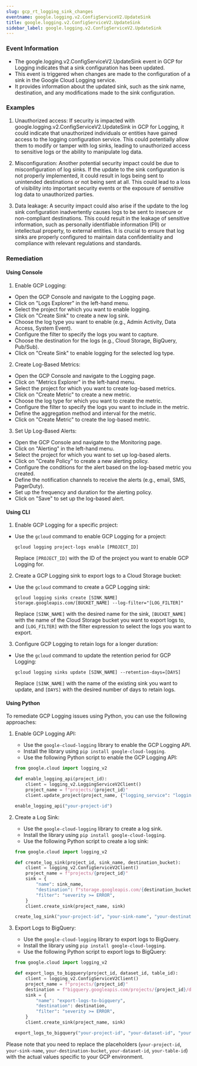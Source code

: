 ```yaml
--- 
slug: gcp_rt_logging_sink_changes
eventname: google.logging.v2.ConfigServiceV2.UpdateSink
title: google.logging.v2.ConfigServiceV2.UpdateSink
sidebar_label: google.logging.v2.ConfigServiceV2.UpdateSink
---
```

                       
### Event Information

- The google.logging.v2.ConfigServiceV2.UpdateSink event in GCP for Logging indicates that a sink configuration has been updated.
- This event is triggered when changes are made to the configuration of a sink in the Google Cloud Logging service.
- It provides information about the updated sink, such as the sink name, destination, and any modifications made to the sink configuration.


### Examples

1. Unauthorized access: If security is impacted with google.logging.v2.ConfigServiceV2.UpdateSink in GCP for Logging, it could indicate that unauthorized individuals or entities have gained access to the logging configuration service. This could potentially allow them to modify or tamper with log sinks, leading to unauthorized access to sensitive logs or the ability to manipulate log data.

2. Misconfiguration: Another potential security impact could be due to misconfiguration of log sinks. If the update to the sink configuration is not properly implemented, it could result in logs being sent to unintended destinations or not being sent at all. This could lead to a loss of visibility into important security events or the exposure of sensitive log data to unauthorized parties.

3. Data leakage: A security impact could also arise if the update to the log sink configuration inadvertently causes logs to be sent to insecure or non-compliant destinations. This could result in the leakage of sensitive information, such as personally identifiable information (PII) or intellectual property, to external entities. It is crucial to ensure that log sinks are properly configured to maintain data confidentiality and compliance with relevant regulations and standards.

### Remediation

#### Using Console

1. Enable GCP Logging: 
- Open the GCP Console and navigate to the Logging page.
- Click on "Logs Explorer" in the left-hand menu.
- Select the project for which you want to enable logging.
- Click on "Create Sink" to create a new log sink.
- Choose the log type you want to enable (e.g., Admin Activity, Data Access, System Event).
- Configure the filter to specify the logs you want to capture.
- Choose the destination for the logs (e.g., Cloud Storage, BigQuery, Pub/Sub).
- Click on "Create Sink" to enable logging for the selected log type.

2. Create Log-Based Metrics:
- Open the GCP Console and navigate to the Logging page.
- Click on "Metrics Explorer" in the left-hand menu.
- Select the project for which you want to create log-based metrics.
- Click on "Create Metric" to create a new metric.
- Choose the log type for which you want to create the metric.
- Configure the filter to specify the logs you want to include in the metric.
- Define the aggregation method and interval for the metric.
- Click on "Create Metric" to create the log-based metric.

3. Set Up Log-Based Alerts:
- Open the GCP Console and navigate to the Monitoring page.
- Click on "Alerting" in the left-hand menu.
- Select the project for which you want to set up log-based alerts.
- Click on "Create Policy" to create a new alerting policy.
- Configure the conditions for the alert based on the log-based metric you created.
- Define the notification channels to receive the alerts (e.g., email, SMS, PagerDuty).
- Set up the frequency and duration for the alerting policy.
- Click on "Save" to set up the log-based alert.

#### Using CLI

1. Enable GCP Logging for a specific project:
- Use the `gcloud` command to enable GCP Logging for a project:
  ```
  gcloud logging project-logs enable [PROJECT_ID]
  ```
  Replace `[PROJECT_ID]` with the ID of the project you want to enable GCP Logging for.

2. Create a GCP Logging sink to export logs to a Cloud Storage bucket:
- Use the `gcloud` command to create a GCP Logging sink:
  ```
  gcloud logging sinks create [SINK_NAME] storage.googleapis.com/[BUCKET_NAME] --log-filter="[LOG_FILTER]"
  ```
  Replace `[SINK_NAME]` with the desired name for the sink, `[BUCKET_NAME]` with the name of the Cloud Storage bucket you want to export logs to, and `[LOG_FILTER]` with the filter expression to select the logs you want to export.

3. Configure GCP Logging to retain logs for a longer duration:
- Use the `gcloud` command to update the retention period for GCP Logging:
  ```
  gcloud logging sinks update [SINK_NAME] --retention-days=[DAYS]
  ```
  Replace `[SINK_NAME]` with the name of the existing sink you want to update, and `[DAYS]` with the desired number of days to retain logs.

#### Using Python

To remediate GCP Logging issues using Python, you can use the following approaches:

1. Enable GCP Logging API:
   - Use the `google-cloud-logging` library to enable the GCP Logging API.
   - Install the library using `pip install google-cloud-logging`.
   - Use the following Python script to enable the GCP Logging API:

   ```python
   from google.cloud import logging_v2

   def enable_logging_api(project_id):
       client = logging_v2.LoggingServiceV2Client()
       project_name = f"projects/{project_id}"
       client.update_project(project_name, {"logging_service": "logging.googleapis.com"})

   enable_logging_api("your-project-id")
   ```

2. Create a Log Sink:
   - Use the `google-cloud-logging` library to create a log sink.
   - Install the library using `pip install google-cloud-logging`.
   - Use the following Python script to create a log sink:

   ```python
   from google.cloud import logging_v2

   def create_log_sink(project_id, sink_name, destination_bucket):
       client = logging_v2.ConfigServiceV2Client()
       project_name = f"projects/{project_id}"
       sink = {
           "name": sink_name,
           "destination": f"storage.googleapis.com/{destination_bucket}",
           "filter": "severity >= ERROR",
       }
       client.create_sink(project_name, sink)

   create_log_sink("your-project-id", "your-sink-name", "your-destination-bucket")
   ```

3. Export Logs to BigQuery:
   - Use the `google-cloud-logging` library to export logs to BigQuery.
   - Install the library using `pip install google-cloud-logging`.
   - Use the following Python script to export logs to BigQuery:

   ```python
   from google.cloud import logging_v2

   def export_logs_to_bigquery(project_id, dataset_id, table_id):
       client = logging_v2.ConfigServiceV2Client()
       project_name = f"projects/{project_id}"
       destination = f"bigquery.googleapis.com/projects/{project_id}/datasets/{dataset_id}/tables/{table_id}"
       sink = {
           "name": "export-logs-to-bigquery",
           "destination": destination,
           "filter": "severity >= ERROR",
       }
       client.create_sink(project_name, sink)

   export_logs_to_bigquery("your-project-id", "your-dataset-id", "your-table-id")
   ```

Please note that you need to replace the placeholders (`your-project-id`, `your-sink-name`, `your-destination-bucket`, `your-dataset-id`, `your-table-id`) with the actual values specific to your GCP environment.


 